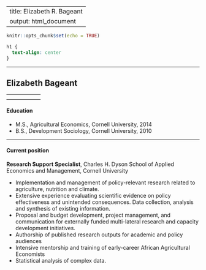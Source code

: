 

---
title: Elizabeth R. Bageant
output: html_document
---

```r
knitr::opts_chunk$set(echo = TRUE)
```

```css
h1 {
  text-align: center
}

```


------------

## Elizabeth Bageant

------------
<center>340J Warren Hall - Cornell University - Ithaca, New York</center> 

<center>erb32@cornell.edu - skype: liz_bageant - [website](http://barrett.dyson.cornell.edu/research/group/liz-bageant.html) </center> 

----------

#### Education

+ M.S., Agricultural Economics, Cornell University, 2014
+ B.S., Development Sociology, Cornell University, 2010

----------

#### Current position
**Research Support Specialist**, Charles H. Dyson School of Applied Economics and Management, Cornell University

+ Implementation and management of policy-relevant research related to agriculture, nutrition and climate.
+	Extensive experience evaluating scientific evidence on policy effectiveness and unintended consequences. Data collection, analysis and synthesis of existing information.
+	Proposal and budget development, project management, and communication for externally funded multi-lateral research and capacity development initiatives.
+	Authorship of published research outputs for academic and policy audiences
+	Intensive mentorship and training of early-career African Agricultural Economists
+	Statistical analysis of complex data. 
